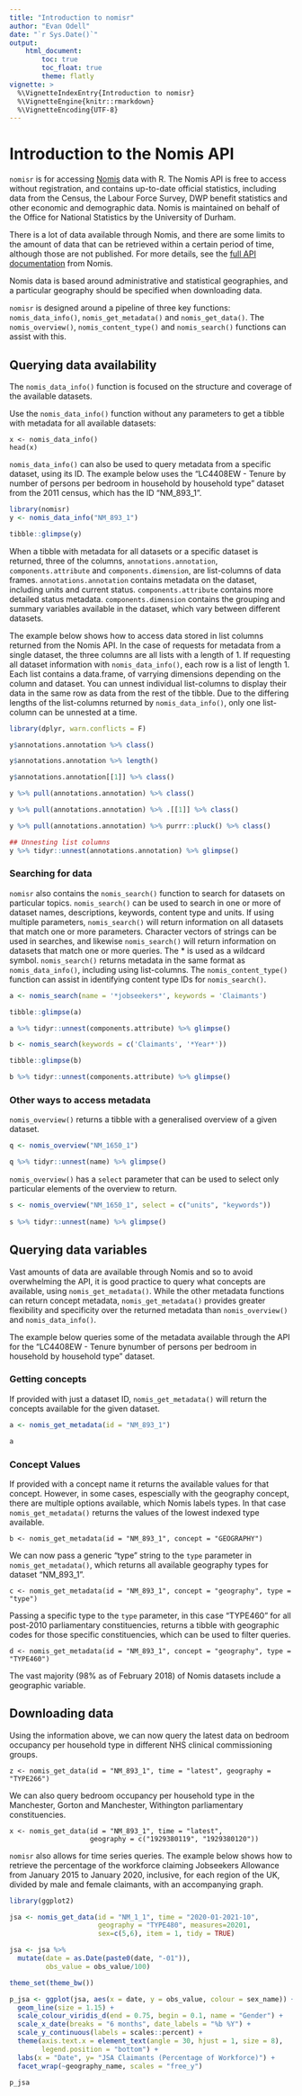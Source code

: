 ```yaml
---
title: "Introduction to nomisr"
author: "Evan Odell"
date: "`r Sys.Date()`"
output: 
    html_document:
        toc: true
        toc_float: true
        theme: flatly
vignette: >
  %\VignetteIndexEntry{Introduction to nomisr}
  %\VignetteEngine{knitr::rmarkdown}
  %\VignetteEncoding{UTF-8}
---
```


# Introduction to the Nomis API

`nomisr` is for accessing [Nomis](https://www.nomisweb.co.uk/) data with R. The Nomis API is free to access without registration, and contains up-to-date official statistics, including data from the Census, the Labour Force Survey, DWP benefit statistics and other economic and demographic data. Nomis is maintained on behalf of the Office for National Statistics by the University of Durham.

There is a lot of data available through Nomis, and there are some limits to the amount of data that can be retrieved within a certain period of time, although those are not published. For more details, see the [full API documentation](https://www.nomisweb.co.uk/api/v01/help) from Nomis.

Nomis data is based around administrative and statistical geographies, and a particular geography should be specified when downloading data.

`nomisr` is designed around a pipeline of three key functions: `nomis_data_info()`, `nomis_get_metadata()` and `nomis_get_data()`. The `nomis_overview()`, `nomis_content_type()` and `nomis_search()` functions can assist with this.

## Querying data availability

The `nomis_data_info()` function is focused on the structure and coverage of the available datasets.

Use the `nomis_data_info()` function without any parameters to get a tibble with metadata for all available datasets:

```
x <- nomis_data_info()
head(x)
```


`nomis_data_info()` can also be used to query metadata from a specific dataset, using its ID. The example below uses the "LC4408EW - Tenure by number of persons per bedroom in household by household type" dataset from the 2011 census, which has the ID "NM_893_1". 

```r
library(nomisr)
y <- nomis_data_info("NM_893_1")

tibble::glimpse(y)
```

When a tibble with metadata for all datasets or a specific dataset is returned, three of the columns, `annotations.annotation`, `components.attribute` and `components.dimension`, are list-columns of data frames. `annotations.annotation` contains metadata on the dataset, including units and current status. `components.attribute` contains more detailed status metadata. `components.dimension` contains the grouping and summary variables available in the dataset, which vary between different datasets.

The example below shows how to access data stored in list columns returned from the Nomis API. In the case of requests for metadata from a single dataset, the three columns are all lists with a length of 1. If requesting all dataset information with `nomis_data_info()`, each row is a list of length 1. Each list contains a data.frame, of varrying dimensions depending on the column and dataset. You can unnest individual list-columns to display their data in the same row as data from the rest of the tibble. Due to the differing lengths of the list-columns returned by `nomis_data_info()`, only one list-column can be unnested at a time.

```r
library(dplyr, warn.conflicts = F)

y$annotations.annotation %>% class()

y$annotations.annotation %>% length()

y$annotations.annotation[[1]] %>% class()

y %>% pull(annotations.annotation) %>% class()

y %>% pull(annotations.annotation) %>% .[[1]] %>% class()

y %>% pull(annotations.annotation) %>% purrr::pluck() %>% class()

## Unnesting list columns
y %>% tidyr::unnest(annotations.annotation) %>% glimpse()
```

### Searching for data

`nomisr` also contains the `nomis_search()` function to search for datasets on particular topics. `nomis_search()` can be used to search in one or more of dataset names, descriptions, keywords, content type and units. If using multiple parameters, `nomis_search()` will return information on all datasets that match one or more parameters. Character vectors of strings can be used in searches, and likewise `nomis_search()` will return information on datasets that match one or more queries. The * is used as a wildcard symbol. `nomis_search()` returns metadata in the same format as `nomis_data_info()`, including using list-columns. The `nomis_content_type()` function can assist in identifying content type IDs for `nomis_search()`.

```r
a <- nomis_search(name = '*jobseekers*', keywords = 'Claimants')

tibble::glimpse(a)

a %>% tidyr::unnest(components.attribute) %>% glimpse()

b <- nomis_search(keywords = c('Claimants', '*Year*'))

tibble::glimpse(b)

b %>% tidyr::unnest(components.attribute) %>% glimpse()

```


### Other ways to access metadata

`nomis_overview()` returns a tibble with a generalised overview of a given dataset.


```r
q <- nomis_overview("NM_1650_1")

q %>% tidyr::unnest(name) %>% glimpse()

```

`nomis_overview()` has a `select` parameter that can be used to select only particular elements of the overview to return.

```r
s <- nomis_overview("NM_1650_1", select = c("units", "keywords"))
 
s %>% tidyr::unnest(name) %>% glimpse()
```


## Querying data variables

Vast amounts of data are available through Nomis and so to avoid overwhelming the API, it is good practice to query what concepts are available, using `nomis_get_metadata()`. While the other metadata functions can return concept metadata, `nomis_get_metadata()` provides greater flexibility and specificity over the returned metadata than `nomis_overview()` and `nomis_data_info()`.

The example below queries some of the metadata available through the API for the "LC4408EW - Tenure bynumber of persons per bedroom in household by household type" dataset.

### Getting concepts

If provided with just a dataset ID, `nomis_get_metadata()` will return the concepts available for the given dataset. 

```r
a <- nomis_get_metadata(id = "NM_893_1")

a
```

### Concept Values
  
If provided with a concept name it returns the available values for that concept. However, in some cases, espescially with the geography concept, there are multiple options available, which Nomis labels types. In that case `nomis_get_metadata()` returns the values of the lowest indexed type available.
  
```
b <- nomis_get_metadata(id = "NM_893_1", concept = "GEOGRAPHY")
```

We can now pass a generic "type" string to the `type` parameter in `nomis_get_metadata()`, which returns all available geography types for dataset "NM_893_1".

  
```
c <- nomis_get_metadata(id = "NM_893_1", concept = "geography", type = "type")
```

  
Passing a specific type to the `type` parameter, in this case "TYPE460" for all post-2010 parliamentary constituencies, returns a tibble with geographic codes for those specific constituencies, which can be used to filter queries.
  
```
d <- nomis_get_metadata(id = "NM_893_1", concept = "geography", type = "TYPE460")

```


The vast majority (98% as of February 2018) of Nomis datasets include a geographic variable.

## Downloading data

Using the information above, we can now query the latest data on bedroom occupancy per household type in different NHS clinical commissioning groups.

```
z <- nomis_get_data(id = "NM_893_1", time = "latest", geography = "TYPE266")
```

We can also query bedroom occupancy per household type in the Manchester, Gorton and Manchester, Withington parliamentary constituencies.

```
x <- nomis_get_data(id = "NM_893_1", time = "latest",
                    geography = c("1929380119", "1929380120"))
```


`nomisr` also allows for time series queries. The example below shows how to retrieve the percentage of the workforce claiming Jobseekers Allowance from January 2015 to January 2020, inclusive, for each region of the UK, divided by male and female claimants, with an accompanying graph.


```r
library(ggplot2)

jsa <- nomis_get_data(id = "NM_1_1", time = "2020-01-2021-10",
                      geography = "TYPE480", measures=20201,
                      sex=c(5,6), item = 1, tidy = TRUE)

jsa <- jsa %>% 
  mutate(date = as.Date(paste0(date, "-01")),
         obs_value = obs_value/100)

theme_set(theme_bw())

p_jsa <- ggplot(jsa, aes(x = date, y = obs_value, colour = sex_name)) + 
  geom_line(size = 1.15) +
  scale_colour_viridis_d(end = 0.75, begin = 0.1, name = "Gender") + 
  scale_x_date(breaks = "6 months", date_labels = "%b %Y") + 
  scale_y_continuous(labels = scales::percent) + 
  theme(axis.text.x = element_text(angle = 30, hjust = 1, size = 8),
        legend.position = "bottom") + 
  labs(x = "Date", y= "JSA Claimants (Percentage of Workforce)") + 
  facet_wrap(~geography_name, scales = "free_y")

p_jsa
```



